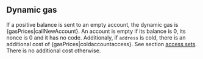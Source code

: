 ## Dynamic gas

If a positive balance is sent to an empty account, the dynamic gas is {gasPrices|callNewAccount}. An account is empty if its balance is 0, its nonce is 0 and it has no code. Additionaly, if `address` is cold, there is an additional cost of {gasPrices|coldaccountaccess}. See section [access sets](/about). There is no additional cost otherwise.
